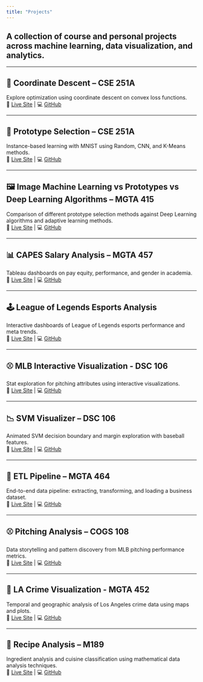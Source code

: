 ```yaml
---
title: "Projects"
---
```


## A collection of course and personal projects across machine learning, data visualization, and analytics.

---

## 📍 Coordinate Descent – CSE 251A  
Explore optimization using coordinate descent on convex loss functions.  
🔗 [Live Site](https://raoguchi.github.io/COORDINATE_DESC_C251/) | 💻 [GitHub](https://github.com/raoguchi/COORDINATE_DESC_C251)

---

## 🧠 Prototype Selection – CSE 251A  
Instance-based learning with MNIST using Random, CNN, and K-Means methods.  
🔗 [Live Site](https://raoguchi.github.io/PROTOTYPE_SELECTION_C251/) | 💻 [GitHub](https://github.com/raoguchi/PROTOTYPE_SELECTION_C251)

---

## 🖼️ Image Machine Learning vs Prototypes vs Deep Learning Algorithms – MGTA 415
Comparison of different prototype selection methods against Deep Learning algorithms and adaptive learning methods.  
🔗 [Live Site](https://raoguchi.github.io/IMAGE_ML_VS_PROTOTYPES/) | 💻 [GitHub](https://github.com/raoguchi/IMAGE_ML_VS_PROTOTYPES)

---

## 📊 CAPES Salary Analysis – MGTA 457  
Tableau dashboards on pay equity, performance, and gender in academia.  
🔗 [Live Site](https://raoguchi.github.io/CAPES_BI_SALARY_ANALYSIS/) | 💻 [GitHub](https://github.com/raoguchi/CAPES_BI_SALARY_ANALYSIS)

---

## 🕹️ League of Legends Esports Analysis  
Interactive dashboards of League of Legends esports performance and meta trends.  
🔗 [Live Site](https://raoguchi.github.io/LOL_ESPORTS_ANALYSIS/) | 💻 [GitHub](https://github.com/raoguchi/LOL_ESPORTS_ANALYSIS)

---

## ⚾ MLB Interactive Visualization - DSC 106 
Stat exploration for pitching attributes using interactive visualizations.  
🔗 [Live Site](https://raoguchi.github.io/INTERACTIVE_VIZ_MLB/) | 💻 [GitHub](https://github.com/raoguchi/INTERACTIVE_VIZ_MLB)

---

## 📉 SVM Visualizer – DSC 106 
Animated SVM decision boundary and margin exploration with baseball features.  
🔗 [Live Site](https://raoguchi.github.io/SVM_VIZ_MLB/) | 💻 [GitHub](https://github.com/raoguchi/SVM_VIZ_MLB)

---

## 🔄 ETL Pipeline – MGTA 464  
End-to-end data pipeline: extracting, transforming, and loading a business dataset.  
🔗 [Live Site](https://raoguchi.github.io/ETL_MGTA464/) | 💻 [GitHub](https://github.com/raoguchi/ETL_MGTA464)

---

## ⚾ Pitching Analysis – COGS 108  
Data storytelling and pattern discovery from MLB pitching performance metrics.  
🔗 [Live Site](https://raoguchi.github.io/PITCHING_ANALYSIS_C108/) | 💻 [GitHub](https://github.com/raoguchi/PITCHING_ANALYSIS_C108)

---

## 🚓 LA Crime Visualization - MGTA 452
Temporal and geographic analysis of Los Angeles crime data using maps and plots.  
🔗 [Live Site](https://raoguchi.github.io/LA_CRIME_ANALYSIS/) | 💻 [GitHub](https://github.com/raoguchi/LA_CRIME_ANALYSIS)

---

## 🍜 Recipe Analysis – M189  
Ingredient analysis and cuisine classification using mathematical data analysis techniques.  
🔗 [Live Site](https://raoguchi.github.io/RECEIPE_ANALYSIS_M189/) | 💻 [GitHub](https://github.com/raoguchi/RECEIPE_ANALYSIS_M189)
